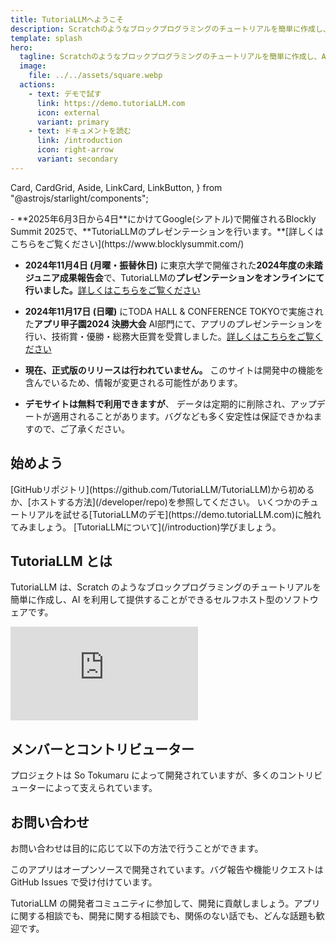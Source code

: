```yaml
---
title: TutoriaLLMへようこそ
description: Scratchのようなブロックプログラミングのチュートリアルを簡単に作成し、AIを利用して提供することができるセルフホスト型のソフトウェアです。
template: splash
hero:
  tagline: Scratchのようなブロックプログラミングのチュートリアルを簡単に作成し、AIを利用して提供することができるセルフホスト型のソフトウェアです。
  image:
    file: ../../assets/square.webp
  actions:
    - text: デモで試す
      link: https://demo.tutoriaLLM.com
      icon: external
      variant: primary
    - text: ドキュメントを読む
      link: /introduction
      icon: right-arrow
      variant: secondary
---
```


  Card,
  CardGrid,
  Aside,
  LinkCard,
  LinkButton,
} from "@astrojs/starlight/components";


<Aside type="note" title="大事なお知らせ">
- **2025年6月3日から4日**にかけてGoogle(シアトル)で開催されるBlockly Summit 2025で、**TutoriaLLMのプレゼンテーションを行います。**[詳しくはこちらをご覧ください](https://www.blocklysummit.com/)

- **2024年11月4日 (月曜・振替休日)** に東京大学で開催された**2024年度の未踏ジュニア成果報告会**で、TutoriaLLMの**プレゼンテーションをオンラインにて行いました。**[詳しくはこちらをご覧ください](https://jr.mitou.org/projects/2024/tutoriallm)

- **2024年11月17日 (日曜)** にTODA HALL & CONFERENCE TOKYOで実施された**アプリ甲子園2024 決勝大会** AI部門にて、アプリのプレゼンテーションを行い、技術賞・優勝・総務大臣賞を受賞しました。[詳しくはこちらをご覧ください](https://prtimes.jp/main/html/rd/p/000000296.000019771.html)

- **現在、正式版のリリースは行われていません。** このサイトは開発中の機能を含んでいるため、情報が変更される可能性があります。

- **デモサイトは無料で利用できますが**、 データは定期的に削除され、アップデートが適用されることがあります。バグなども多く安定性は保証できかねますので、ご了承ください。

</Aside>

## 始めよう

<CardGrid stagger>
  <Card title="自分のアプリをデプロイする" icon="github">
    [GitHubリポジトリ](https://github.com/TutoriaLLM/TutoriaLLM)から初めるか、[ホストする方法](/developer/repo)を参照してください。
  </Card>
  <Card title="デモを体験する" icon="external">
    いくつかのチュートリアルを試せる[TutoriaLLMのデモ](https://demo.tutoriaLLM.com)に触れてみましょう。
  </Card>
  <Card title="アプリの使い方について知る" icon="open-book">
    [TutoriaLLMについて](/introduction)学びましょう。
  </Card>
</CardGrid>

## TutoriaLLM とは

TutoriaLLM は、Scratch のようなブロックプログラミングのチュートリアルを簡単に作成し、AI を利用して提供することができるセルフホスト型のソフトウェアです。

<iframe
  class="iframe-video"
  src="https://www.youtube.com/embed/-EubeJrnn70?si=BDjkakbLhWRao7sy&cc_load_policy=1"
  title="YouTube video player"
  frameborder="0"
  allow="accelerometer; autoplay; clipboard-write; encrypted-media; gyroscope; picture-in-picture; web-share"
  referrerpolicy="strict-origin-when-cross-origin"
  allowfullscreen
></iframe>

<LinkCard
  title="さらに詳しく"
  description="TutoriaLLM についてもっと知りたいですか？"
  href="/introduction"
/>

## メンバーとコントリビューター

プロジェクトは So Tokumaru によって開発されていますが、多くのコントリビューターによって支えられています。

<LinkCard
  title="TutoriaLLMの開発に貢献する"
  description="GitHub リポジトリを覗いてみましょう。"
  href="https://github.com/TutoriaLLM/TutoriaLLM"
/>

<Contributors />

## お問い合わせ

お問い合わせは目的に応じて以下の方法で行うことができます。

<CardGrid>

<Card title="バグ報告や機能リクエスト" icon="github">
  このアプリはオープンソースで開発されています。バグ報告や機能リクエストは
  GitHub Issues で受け付けています。
  <LinkCard
    title="GitHub Issues"
    description="GitHub Issues でバグ報告や機能リクエストを行うことができます。"
    href="https://github.com/TutoriaLLM/TutoriaLLM/issues"
  />
</Card>

<Card title="開発者コミュニティへの参加" icon="discord">

TutoriaLLM の開発者コミュニティに参加して、開発に貢献しましょう。アプリに関する相談でも、開発に関する相談でも、関係のない話でも、どんな話題も歓迎です。

<LinkCard
  title="Discord サーバー"
  description="TutoriaLLMのコミュニティに参加しましょう。"
  href="https://discord.gg/zxuREnWVXC"
/>
</Card>

</CardGrid>